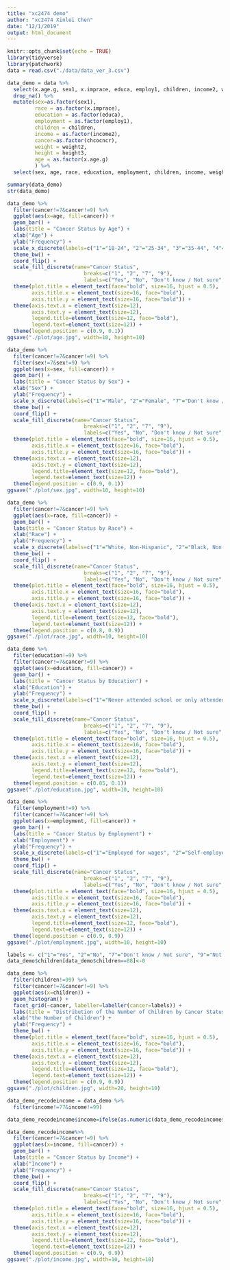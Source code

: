 ```yaml
---
title: "xc2474 demo"
author: "xc2474 Xinlei Chen"
date: "12/1/2019"
output: html_document
---
```


```r
knitr::opts_chunk$set(echo = TRUE)
library(tidyverse)
library(patchwork)
data = read.csv("./data/data_ver_3.csv")
```

```r
data_demo = data %>%
  select(x.age.g, sex1, x.imprace, educa, employ1, children, income2, weight2, height3, chcocncr) %>%
  drop_na() %>%
  mutate(sex=as.factor(sex1),
         race = as.factor(x.imprace),
         education = as.factor(educa),
         employment = as.factor(employ1),
         children = children,
         income = as.factor(income2),
         cancer=as.factor(chcocncr),
         weight = weight2,
         height = height3,
         age = as.factor(x.age.g)
         ) %>%
  select(sex, age, race, education, employment, children, income, weight, height, cancer)
```

```r
summary(data_demo)
str(data_demo)
```


```r
data_demo %>%
  filter(cancer!=7&cancer!=9) %>%
  ggplot(aes(x=age, fill=cancer)) +
  geom_bar() +
  labs(title = "Cancer Status by Age") +
  xlab("Age") + 
  ylab("Frequency") +
  scale_x_discrete(labels=c("1"="18-24", "2"="25-34", "3"="35-44", "4"="45-54", "5"="55-65", "6"="65+")) +
  theme_bw() +
  coord_flip() +
  scale_fill_discrete(name="Cancer Status",
                         breaks=c("1", "2", "7", "9"),
                         labels=c("Yes", "No", "Don't know / Not sure", "Not asked or Missing")) +
  theme(plot.title = element_text(face="bold", size=16, hjust = 0.5),
        axis.title.x = element_text(size=16, face="bold"),
        axis.title.y = element_text(size=16, face="bold")) +
  theme(axis.text.x = element_text(size=12),
        axis.text.y = element_text(size=12),
        legend.title=element_text(size=12, face="bold"), 
        legend.text=element_text(size=12)) +
  theme(legend.position = c(0.9, 0.1))
ggsave("./plot/age.jpg", width=10, height=10)
```



```r
data_demo %>%
  filter(cancer!=7&cancer!=9) %>%
  filter(sex!=7&sex!=9) %>%
  ggplot(aes(x=sex, fill=cancer)) +
  geom_bar() +
  labs(title = "Cancer Status by Sex") +
  xlab("Sex") + 
  ylab("Frequency") +
  scale_x_discrete(labels=c("1"="Male", "2"="Female", "7"="Don't know / Not sure", "9"="Refused")) +
  theme_bw() +
  coord_flip() +
  scale_fill_discrete(name="Cancer Status",
                         breaks=c("1", "2", "7", "9"),
                         labels=c("Yes", "No", "Don't know / Not sure", "Not asked or Missing")) +
  theme(plot.title = element_text(face="bold", size=16, hjust = 0.5),
        axis.title.x = element_text(size=16, face="bold"),
        axis.title.y = element_text(size=16, face="bold")) +
  theme(axis.text.x = element_text(size=12),
        axis.text.y = element_text(size=12),
        legend.title=element_text(size=12, face="bold"), 
        legend.text=element_text(size=12)) +
  theme(legend.position = c(0.9, 0.1))
ggsave("./plot/sex.jpg", width=10, height=10)
```




```r
data_demo %>%
  filter(cancer!=7&cancer!=9) %>%
  ggplot(aes(x=race, fill=cancer)) +
  geom_bar() +
  labs(title = "Cancer Status by Race") +
  xlab("Race") + 
  ylab("Frequency") +
  scale_x_discrete(labels=c("1"="White, Non-Hispanic", "2"="Black, Non-Hispanic", "3"="Asian, Non-Hispanic", "4"="American Indian/Alaskan Native, Non-Hispanic", "5"="Hispanic", "6"="Other race, Non-Hispanic")) +
  theme_bw() +
  coord_flip() +
  scale_fill_discrete(name="Cancer Status",
                         breaks=c("1", "2", "7", "9"),
                         labels=c("Yes", "No", "Don't know / Not sure", "Not asked or Missing")) +
  theme(plot.title = element_text(face="bold", size=16, hjust = 0.5),
        axis.title.x = element_text(size=16, face="bold"),
        axis.title.y = element_text(size=16, face="bold")) +
  theme(axis.text.x = element_text(size=12),
        axis.text.y = element_text(size=12),
        legend.title=element_text(size=12, face="bold"), 
        legend.text=element_text(size=12)) +
  theme(legend.position = c(0.8, 0.9))
ggsave("./plot/race.jpg", width=10, height=10)
```

```r
data_demo %>%
  filter(education!=9) %>%
  filter(cancer!=7&cancer!=9) %>%
  ggplot(aes(x=education, fill=cancer)) +
  geom_bar() +
  labs(title = "Cancer Status by Education") +
  xlab("Education") + 
  ylab("Frequency") +
  scale_x_discrete(labels=c("1"="Never attended school or only attended kindergarten", "2"="Grades 1 through 8 (Elementary)", "3"="Grades 9 through 11 (Some high school)", "4"="Grade 12 or GED (High school graduate)", "5"="College 1 year to 3 years (Some college or technical school)", "6"="College 4 years or more (College graduate)", "9"="Refused")) +
  theme_bw() +
  coord_flip() +
  scale_fill_discrete(name="Cancer Status",
                         breaks=c("1", "2", "7", "9"),
                         labels=c("Yes", "No", "Don't know / Not sure", "Not asked or Missing")) +
  theme(plot.title = element_text(face="bold", size=16, hjust = 0.5),
        axis.title.x = element_text(size=16, face="bold"),
        axis.title.y = element_text(size=16, face="bold")) +
  theme(axis.text.x = element_text(size=12),
        axis.text.y = element_text(size=12),
        legend.title=element_text(size=12, face="bold"), 
        legend.text=element_text(size=12)) +
  theme(legend.position = c(0.85, 0.1))
ggsave("./plot/education.jpg", width=10, height=10)
```


```r
data_demo %>%
  filter(employment!=9) %>%
  filter(cancer!=7&cancer!=9) %>%
  ggplot(aes(x=employment, fill=cancer)) +
  geom_bar() +
  labs(title = "Cancer Status by Employment") +
  xlab("Employment") + 
  ylab("Frequency") +
  scale_x_discrete(labels=c("1"="Employed for wages", "2"="Self-employed", "3"="Out of work for 1 year or more", "4"="Out of work for less than 1 year", "5"="A Homemaker", "6"="A Student", "7"="Retired", "8"="Unable to work", "9"="Refused")) +
  theme_bw() +
  coord_flip() +
  scale_fill_discrete(name="Cancer Status",
                         breaks=c("1", "2", "7", "9"),
                         labels=c("Yes", "No", "Don't know / Not sure", "Not asked or Missing")) +
  theme(plot.title = element_text(face="bold", size=16, hjust = 0.5),
        axis.title.x = element_text(size=16, face="bold"),
        axis.title.y = element_text(size=16, face="bold")) +
  theme(axis.text.x = element_text(size=12),
        axis.text.y = element_text(size=12),
        legend.title=element_text(size=12, face="bold"), 
        legend.text=element_text(size=12)) +
  theme(legend.position = c(0.9, 0.9))
ggsave("./plot/employment.jpg", width=10, height=10)
```


```r
labels <- c("1"="Yes", "2"="No", "7"="Don't know / Not sure", "9"="Not asked or Missing")
data_demo$children[data_demo$children==88]<-0

data_demo %>%
  filter(children!=99) %>%
  filter(cancer!=7&cancer!=9) %>%
  ggplot(aes(x=children)) +
  geom_histogram() +
  facet_grid(~cancer, labeller=labeller(cancer=labels)) +
  labs(title = "Distribution of the Number of Children by Cancer Status") +
  xlab("the Number of Children") + 
  ylab("Frequency") +
  theme_bw() +
  theme(plot.title = element_text(face="bold", size=16, hjust = 0.5),
        axis.title.x = element_text(size=16, face="bold"),
        axis.title.y = element_text(size=16, face="bold")) +
  theme(axis.text.x = element_text(size=12),
        axis.text.y = element_text(size=12),
        legend.title=element_text(size=12, face="bold"), 
        legend.text=element_text(size=12)) +
  theme(legend.position = c(0.9, 0.9))
ggsave("./plot/children.jpg", width=20, height=10)
```



```r
data_demo_recodeincome = data_demo %>%
  filter(income!=77&income!=99) 

data_demo_recodeincome$income=ifelse(as.numeric(data_demo_recodeincome$income)<=4, "Less than $25,000", "Greater than $25,000")

data_demo_recodeincome%>%
  filter(cancer!=7&cancer!=9) %>%
  ggplot(aes(x=income, fill=cancer)) +
  geom_bar() +
  labs(title = "Cancer Status by Income") +
  xlab("Income") + 
  ylab("Frequency") +
  theme_bw() +
  coord_flip() +
  scale_fill_discrete(name="Cancer Status",
                         breaks=c("1", "2", "7", "9"),
                         labels=c("Yes", "No", "Don't know / Not sure", "Not asked or Missing")) +
  theme(plot.title = element_text(face="bold", size=16, hjust = 0.5),
        axis.title.x = element_text(size=16, face="bold"),
        axis.title.y = element_text(size=16, face="bold")) +
  theme(axis.text.x = element_text(size=12),
        axis.text.y = element_text(size=12),
        legend.title=element_text(size=12, face="bold"), 
        legend.text=element_text(size=12)) +
  theme(legend.position = c(0.9, 0.9))
ggsave("./plot/income.jpg", width=10, height=10)
```



